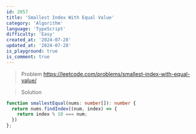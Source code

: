```yaml
---
id: 2057
title: 'Smallest Index With Equal Value'
category: 'Algorithm'
language: 'TypeScript'
difficulty: 'Easy'
created_at: '2024-07-28'
updated_at: '2024-07-28'
is_playground: true
is_comment: true
---
```


> Problem
https://leetcode.com/problems/smallest-index-with-equal-value/

> Solution

``` typescript
function smallestEqual(nums: number[]): number {
  return nums.findIndex((num, index) => {
    return index % 10 === num;
  })
};
```
